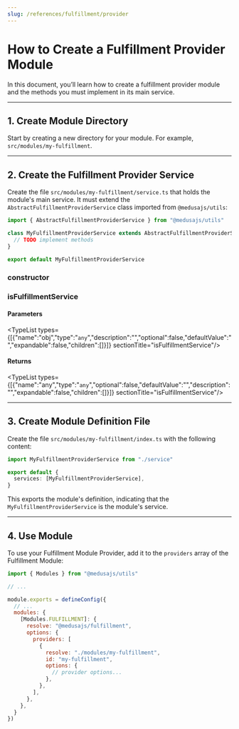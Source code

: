 ```yaml
---
slug: /references/fulfillment/provider
---
```



# How to Create a Fulfillment Provider Module

In this document, you’ll learn how to create a fulfillment provider module and the methods you must implement in its main service.

---

## 1. Create Module Directory

Start by creating a new directory for your module. For example, `src/modules/my-fulfillment`.

---

## 2. Create the Fulfillment Provider Service

Create the file `src/modules/my-fulfillment/service.ts` that holds the module's main service. It must extend the `AbstractFulfillmentProviderService` class imported from `@medusajs/utils`:

```ts title="src/modules/my-fulfillment/service.ts"
import { AbstractFulfillmentProviderService } from "@medusajs/utils"

class MyFulfillmentProviderService extends AbstractFulfillmentProviderService {
  // TODO implement methods
}

export default MyFulfillmentProviderService
```

### constructor

### isFulfillmentService

#### Parameters

<TypeList types={[{"name":"obj","type":"`any`","description":"","optional":false,"defaultValue":"","expandable":false,"children":[]}]}  sectionTitle="isFulfillmentService"/>

#### Returns

<TypeList types={[{"name":"any","type":"`any`","optional":false,"defaultValue":"","description":"","expandable":false,"children":[]}]}  sectionTitle="isFulfillmentService"/>

---

## 3. Create Module Definition File

Create the file `src/modules/my-fulfillment/index.ts` with the following content:

```ts title="src/modules/my-fulfillment/index.ts"
import MyFulfillmentProviderService from "./service"

export default {
  services: [MyFulfillmentProviderService],
}
```

This exports the module's definition, indicating that the `MyFulfillmentProviderService` is the module's service.

---

## 4. Use Module

To use your Fulfillment Module Provider, add it to the `providers` array of the Fulfillment Module:

```js title="medusa-config.js"
import { Modules } from "@medusajs/utils"

// ...

module.exports = defineConfig({
  // ...
  modules: {
    [Modules.FULFILLMENT]: {
      resolve: "@medusajs/fulfillment",
      options: {
        providers: [
          {
            resolve: "./modules/my-fulfillment",
            id: "my-fulfillment",
            options: {
              // provider options...
            },
          },
        ],
      },
    },
  }
})
```
